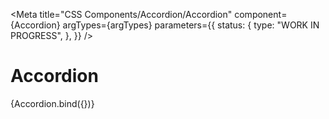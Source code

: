 
<Meta
  title="CSS Components/Accordion/Accordion"
  component={Accordion}
  argTypes={argTypes}
  parameters={{
    status: {
      type: "WORK IN PROGRESS",
    },
  }}
/>

# Accordion

<Canvas>
  <Story name="Accordion" args={defaultArgs}>
    {Accordion.bind({})}
  </Story>
</Canvas>

<ArgsTable story="Accordion" />
